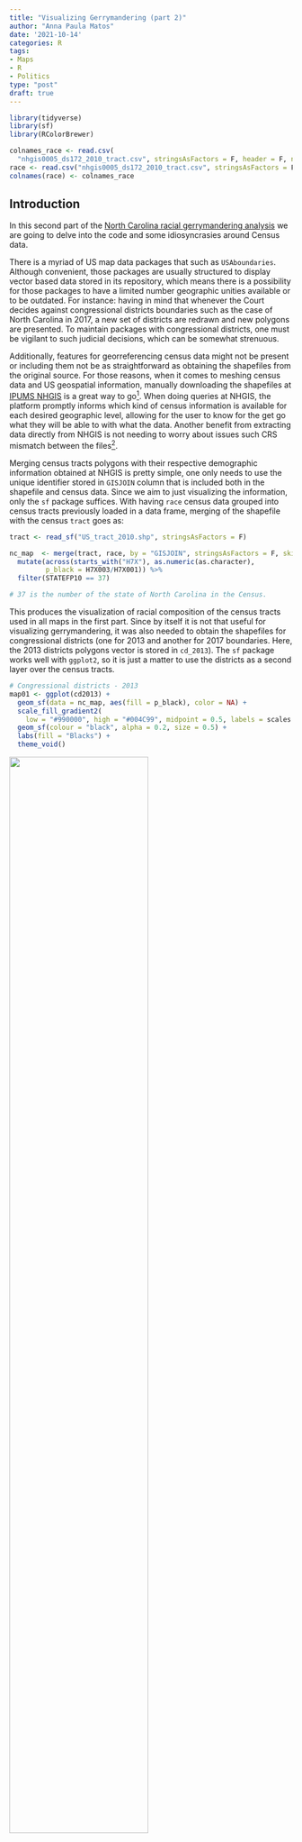 ---
title: "Visualizing Gerrymandering (part 2)"
author: "Anna Paula Matos"
date: '2021-10-14'
categories: R
tags:
- Maps
- R
- Politics
type: "post"
draft: true
---

```{r, echo = FALSE,include = FALSE}
library(tidyverse)
library(sf)
library(RColorBrewer)

colnames_race <- read.csv(
  "nhgis0005_ds172_2010_tract.csv", stringsAsFactors = F, header = F, nrows = 1, as.is = T)
race <- read.csv("nhgis0005_ds172_2010_tract.csv", stringsAsFactors = F, skip = 1)
colnames(race) <- colnames_race

```
 

## Introduction

In this second part of the [North Carolina racial gerrymandering analysis](https://annamatos.netlify.app/post/visualizing_gerrymandering_1/visualizing_gerrymandering/) we are going to delve into the code and some idiosyncrasies around Census data.

There is a myriad of US map data packages that  such as `USAboundaries`. Although convenient, those packages are usually structured to display vector based data stored in its repository, which means there is a possibility for those packages to have a limited number geographic unities available or to be outdated. For instance: having in mind that whenever the Court decides against congressional districts boundaries such as the case of North Carolina in 2017, a new set of districts are redrawn and new polygons are presented. To maintain packages with congressional districts, one must be vigilant to such judicial decisions, which can be somewhat strenuous.

Additionally, features for georreferencing census data might not be present or including them not be as straightforward as obtaining the shapefiles from the original source. For those reasons, when it comes to meshing census data and US geospatial information, manually downloading the shapefiles at [IPUMS NHGIS](https://www.nhgis.org/) is a great way to go^[IPUMS is currently developing an API to access data from all their services, including NHGIS (https://developer.ipums.org/docs/apiprogram/), which means in a near future their data can be obtained without the need of reaching their portal.]. When doing queries at NHGIS, the platform promptly informs which kind of census information is available for each desired geographic level, allowing for the user to know for the get go what they will be able to with what the data. Another benefit from extracting data directly from NHGIS is not needing to worry about issues such CRS mismatch between the files^[CRS are a theme large enough to deserve its own post. More about it soon.].

Merging census tracts polygons with their respective demographic information obtained at NHGIS is pretty simple, one only needs to use the unique identifier stored in `GISJOIN` column that is included both in the shapefile and census data. Since we aim to just visualizing the information, only the `sf` package suffices. With having `race` census data grouped into census tracts previously loaded in a data frame, merging of the shapefile with the census `tract` goes as:

```{r, eval = FALSE, include = TRUE}

tract <- read_sf("US_tract_2010.shp", stringsAsFactors = F)

nc_map  <- merge(tract, race, by = "GISJOIN", stringsAsFactors = F, skip = 1) %>%
  mutate(across(starts_with("H7X"), as.numeric(as.character),
         p_black = H7X003/H7X001)) %>%
  filter(STATEFP10 == 37)

# 37 is the number of the state of North Carolina in the Census.
```

This produces the visualization of racial composition of the census tracts used in all maps in the first part. Since by itself it is not that useful for visualizing gerrymandering, it was also needed to obtain the shapefiles for congressional districts (one for 2013 and another for 2017 boundaries. Here, the 2013 districts polygons vector is stored in `cd_2013`). The `sf` package works well with `ggplot2`, so it is just a matter to use the districts as a second layer over the census tracts.

```{r, eval = FALSE, include = TRUE}

# Congressional districts - 2013
map01 <- ggplot(cd2013) +
  geom_sf(data = nc_map, aes(fill = p_black), color = NA) +
  scale_fill_gradient2(
    low = "#990000", high = "#004C99", midpoint = 0.5, labels = scales::percent) +
  geom_sf(colour = "black", alpha = 0.2, size = 0.5) +
  labs(fill = "Blacks") +
  theme_void()
```

![](/post/visualizing_gerrymandering_2/image01.png){width=70%}

Now, I opted to hid my axis with `theme_void`, however, when we call `geom_sf` the stored coordinates from the vector are used as axis. We can zoom in our map by setting the minimum and maximum axis ticks in our ggplot with the `coord_sf` function. Just as everything CRS-wise, it is necessary to assign the CRS used in the `crs` argument when doing this. I opted for WGS84^[It is also possible to retrieve the CRS from the vector using `st_crs`. Nonetheless, it needs to be assigned into the `crs` argument.] for being more practical (the CRS most used in data from the US government, such as the Census, is the NAD83).


```{r, eval = FALSE, include = TRUE}

# 12th District - 2013
map03 <- ggplot(cd2013[cd2013$NAMELSAD %in% c("Congressional District 12"),]) +
  geom_sf(data = nc_map, aes(fill = p_black), color = NA) +
  scale_fill_gradient2(
    low = "#990000", high = "#004C99", midpoint = 0.5, labels = scales::percent) +
  geom_sf(colour = "#00CC00", alpha = 0.1, size = 1) +
  coord_sf(xlim = c(-081, -079.6), ylim = c(+35,+36.3),
           crs = "+proj=longlat +datum=WGS84") +
  theme(panel.background = element_rect(fill = NA),
        panel.border = element_rect(linetype = "solid", fill = NA),
        axis.ticks.x = element_blank(),
        axis.ticks.y = element_blank(),
        axis.text.x = element_blank(),
        axis.text.y = element_blank()) 
```

![](/post/visualizing_gerrymandering_2/image02.png){width=50%}

**Afterthought**: some people asked me about the chosen color scheme for the proportion of black population per census tract. As I tried to bring the question of racial gerrymandering as partisan instrument and since African Americans overwhelmingly vote for the Democratic Party, the blue color to represent them was intentional :)

***
**References**

_Census data and shapefiles of this post were obtained in IPSUM NHGIS_ (Manson et al., 2021) http://doi.org/10.18128/D050.V16.0
